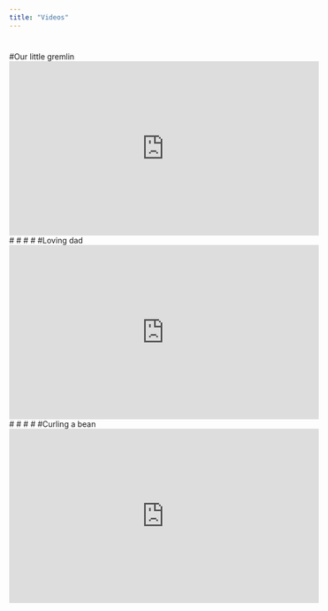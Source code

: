 ```yaml
---
title: "Videos"
---
```


#
#Our little gremlin
<iframe width="560" height="315" src="https://www.youtube.com/embed/wztMYNRGY_s" frameborder="0" allow="accelerometer; autoplay; encrypted-media; gyroscope; picture-in-picture" allowfullscreen></iframe>
#
#
#
#
#Loving dad
<iframe width="560" height="315" src="https://www.youtube.com/embed/rywhZFPdg7c" frameborder="0" allow="accelerometer; autoplay; encrypted-media; gyroscope; picture-in-picture" allowfullscreen></iframe>
#
#
#
#
#Curling a bean
<iframe width="560" height="315" src="https://www.youtube.com/embed/7SfKvcmEUIU" frameborder="0" allow="accelerometer; autoplay; encrypted-media; gyroscope; picture-in-picture" allowfullscreen></iframe>

```r

```




